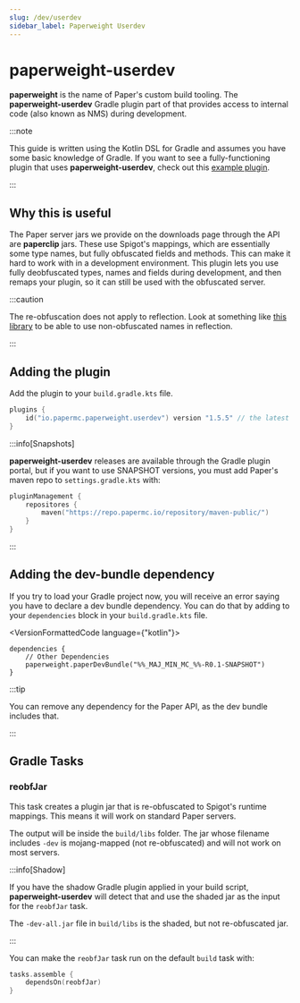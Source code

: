 ```yaml
---
slug: /dev/userdev
sidebar_label: Paperweight Userdev
---
```


# paperweight-userdev

**paperweight** is the name of Paper's custom build tooling. The **paperweight-userdev** Gradle plugin part of that
provides access to internal code (also known as NMS) during development.

:::note

This guide is written using the Kotlin DSL for Gradle and assumes you have some basic knowledge of Gradle.
If you want to see a fully-functioning plugin that uses **paperweight-userdev**,
check out this [example plugin](https://github.com/PaperMC/paperweight-test-plugin).

:::

## Why this is useful
The Paper server jars we provide on the downloads page through the API are **paperclip** jars. These
use Spigot's mappings, which are essentially some type names, but fully obfuscated fields and methods.
This can make it hard to work with in a development environment. This plugin lets you use fully deobfuscated
types, names and fields during development, and then remaps your plugin, so it can still be used with the obfuscated
server.

:::caution

The re-obfuscation does not apply to reflection. Look at something like [this library](https://github.com/jpenilla/reflection-remapper) to be able to
use non-obfuscated names in reflection.

:::

## Adding the plugin
Add the plugin to your `build.gradle.kts` file.
```kotlin
plugins {
    id("io.papermc.paperweight.userdev") version "1.5.5" // the latest version can be found on the Gradle Plugin Portal
}
```

:::info[Snapshots]

**paperweight-userdev** releases are available through the Gradle plugin portal, but if you
want to use SNAPSHOT versions, you must add Paper's maven repo to `settings.gradle.kts` with:
```kotlin
pluginManagement {
    repositores {
        maven("https://repo.papermc.io/repository/maven-public/")
    }
}
```

:::

## Adding the dev-bundle dependency
If you try to load your Gradle project now, you will receive an error saying you have to declare
a dev bundle dependency. You can do that by adding to your `dependencies` block in your `build.gradle.kts`
file.

<VersionFormattedCode language={"kotlin"}>
```
dependencies {
    // Other Dependencies
    paperweight.paperDevBundle("%%_MAJ_MIN_MC_%%-R0.1-SNAPSHOT")
}
```
</VersionFormattedCode>

:::tip

You can remove any dependency for the Paper API, as the dev bundle includes that.

:::

## Gradle Tasks

### reobfJar

This task creates a plugin jar that is re-obfuscated to Spigot's runtime mappings.
This means it will work on standard Paper servers.

The output will be inside the `build/libs` folder. The jar whose filename includes `-dev`
is mojang-mapped (not re-obfuscated) and will not work on most servers.

:::info[Shadow]

If you have the shadow Gradle plugin applied in your build script, **paperweight-userdev** will
detect that and use the shaded jar as the input for the `reobfJar` task.

The `-dev-all.jar` file in `build/libs` is the shaded, but not re-obfuscated jar.

:::

You can make the `reobfJar` task run on the default `build` task with:
```kotlin
tasks.assemble {
    dependsOn(reobfJar)
}
```

